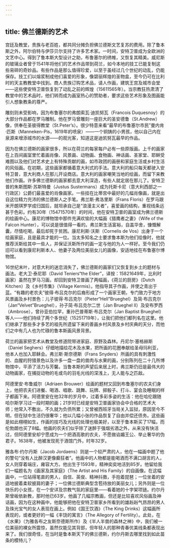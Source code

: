 ```yaml
---
---
---
```

title: 佛兰德斯的艺术
---




宫廷及教堂，贵族与老百姓，都共同分摊负担佛兰德斯文艺复苏的费用。除了鲁本斯之外，阿尔伯特与伊莎贝尔支持了许多艺术家。一时间，安特卫普成为全欧洲的文艺中心。得到了鲁本斯大型设计之助，布鲁塞尔的绣帷，又恢复其精美。威尼斯的玻璃业者曾于1541年将他们的艺术作品带到荷兰，如今本地的技工已能复制这些易碎的奇妙品。有些作品是那么值得珍爱，以至于虽经过几个世纪的动乱，仍能保存。技工们以熔浆制成他们喜爱的形象，像碧丽辉煌的圣物盒，至今仍可在比利时的天主教教堂中找到。商人贵族订购艺术品，请人作画，建筑王宫及城市会堂——这些使安特卫普恢复到了动乱之前的辉煌（15611565年）。当宗教狂热肃清了教堂中的艺术品时，他们转而成为画室热心的赞助者，要求这些艺术形象及图画能引人想象教条的尊严。

雕刻则未受影响，因为布鲁塞尔的弗朗索瓦·迪凯努瓦（Francois Duquesnoy）的大部分作品都在罗马雕制。他在罗马曾雕刻一座巨大的圣安德鲁（St.Andrew）像，供奉在圣彼得教堂（St.Peter’s）。很少特意来看“最早的布鲁塞尔市民”曼内肯·匹斯（Manneken-Pis，1619年的喷泉）——一个铜铸的小男孩，他以自己内在泉源来增添城市的水源——的观光客，知道这是迪凯努瓦最早的作品。

因为在佛兰德斯的画家很多，所以在荷兰的每家每户必有一些原版画。上千的画家在上百间画室里忙着画肖像、风景画、动物画、食物画、神话画、圣家堂、耶稣受难图以及他们对艺术史上有特殊贡献的画，如市政团的画册和家庭生活或乡村生活的风俗画。在初期，这些画家都循着意大利式的手法。意大利的船只每天都驶入安特卫普，意大利商人在那儿开设商店。意大利的画家嘲笑当地的绘画，而留下来教他们作画。许多佛兰德斯的画家都去意大利深造，有些人就定居在那儿了。安特卫普的朱斯图斯·苏斯特曼（Justus Sustermans）成为托斯卡尼（意大利西部之一行政区）公爵们最喜爱的肖像画家。一些挂在比蒂宫中最好的几幅肖像画，就是出自这位精力充沛的佛兰德斯人之手笔。弗兰斯·弗洛里斯（Frans Floris）在罗马跟米开朗琪罗学成归国后，就坦承自己是“浪漫主义者”，喜爱画的结构，重视线条远甚于色彩。约有30年（15471570年）的时间，他在安特卫普的画室成为佛兰德斯的绘画中心。康尼的博物馆中那件充满欢愉的大幅画《猎鹰者之妻》（Wife of the Falcon Hunter），可以说是很值得一看的。弗兰斯生活富裕，自盖华舍，慷慨解囊，尽情吃喝，最后却死于贫困。康尼利斯·沃斯（Cornelis de Vos）出身于一个绘画家庭，且是最具才能的一位。当太多知名之士要求鲁本斯为他们绘像时，他就推荐沃斯给其中一些人，并保证沃斯所作的画一定与他的为人一样好。至今我们仍旧可以看到康尼利斯本人、他妻子及两位美丽女儿的画像，安适地挂在布鲁塞尔博物馆。

16世纪末叶，对意大利的迷恋消失了，佛兰德斯的画家们又恢复到乡土的题材与画法。老大卫·泰尼耶（David Teniers“the Elder”，译按：15821649年，比利时画家）虽然在罗马习画，却回到安特卫普画了两幅画，《荷兰的厨房》（Dutch Kitchen）及《乡村市集》（Village Kermis）。他指导其子作画，并使之青出于蓝。“有趣的老农夫”彼得·布吕克尔的后裔形成了一个画家王朝，专门致力于地方风景画及乡村景色：儿子彼得·布吕克尔（Pieter“Hell”Brueghel）及简·布吕克尔（Jan“Velvet”Brueghel），孙子简·布吕克尔二世（Jan Brueghel Ⅱ）及安布罗西（Ambrose），曾孙亚伯拉罕，重孙巴普蒂斯·布吕克尔（Jan Baptist Brueghel）等人——他们持续了两个多世纪（15251719年），让我们把他们都列名在这里。他们继承了那些多才多艺的祖先所遗留下来的善画乡村风景及乡村庆典的天分，而他们之中有几人也为忙碌的鲁本斯画风景背景。

荷兰的画家把艺术从教堂及修道院带进家庭、原野及森林。丹尼尔·塞格赫斯（Daniel Seghers）仔细地描绘花木及水果，把所画的花圈奉献给圣母玛利亚，他本人也加入耶稣会。弗兰斯·斯奈德斯（Frans Snyders）所画的具有刺激性的、血腥的狩猎景色以及许多一盘一盘的兽肉与水果的画，分别陈列在二十几所博物馆中，平添了活力与芳馨。当鲁本斯的声望后来居上时，弗兰斯仍旧是最伟大的动物画家，在捕捉动物的毛或鸟的羽毛光线的深浅上，无人能与之匹敌。

阿德里安·布鲁威尔（Adriaen Brouwer）绘画的题材又回到布鲁塞尔的农夫们身上，他把农夫们进餐、喝酒、唱歌、跳舞、玩牌、掷骰子、打斗、宴会及睡眠的样子都画下来。阿德里安在他32年的岁月中，过着多彩多姿的生活：他在哈伦跟随哈尔斯学习过一段时期的画；21岁时已经是安特卫普画家协会中合格的艺术大师；他常入不敷出，不久就为负债所累；又曾被西班牙当局关入监狱，原因至今不明，但在狱中生活仍很奢华；他以几幅小张的作品恢复了自由并偿还债务。这些画是如此栩栩如生，作画的技巧及光线的处理也极美好，以至于鲁本斯买了17幅，而伦勃朗也买了8幅。他画的农夫们似乎除了迷醉于强烟劣酒之外，从来没有快活过，但阿德里安却宁愿成为一个把酒高歌的农夫，不愿做谄媚王公、举止奢华的伪君子。1638年，他被发现死于酒馆门外，时年32岁。

雅各布·约尔丹斯（Jacob Jordaens）则是一个较严肃的人，他在一幅画中题了他的警句“没有人比醉汉更像癫狂者”。他画中的人物都是能喝酒而不满口胡言的人，女人则穿着端庄，雍容大方。他出生于1593年，精神奕奕地活到85岁。他留给我们一幅题名为《画家及其家庭》（The Artist and His Family）的自画像。在这幅画中，一位站得笔直的男人，自信、英俊、精神抖擞，手抱着琵琶；一位坐着的安适地披着柔软披肩的妻子；一位佛兰德斯典型含苞待放的美丽女儿；另外则是一位快乐的小女孩，在一个安详及宗教气氛的家庭里——看着她的十字架项链。约尔丹斯曾皈依新教，那时他已63岁。他画了几幅宗教画，但还是比较喜欢风俗画及神话画，因为在这种画中，他能够把他在安特卫普家乡所看到的雄赳赳气昂昂的男人及珠光宝气的女人表现在画上。例如《国王饮酒》（The King Drinks）这幅画所表现的，或者更好的一幅《丰饶的寓言》（The Allegory of Fertility）。此处，在《水果》（为雅各布之友斯奈德斯所作）及《半人半兽的森林之神》中，我们被一位美丽的裸女所震惊，虽然仅能见其背部，但年轻人的那种青春优美线条都表现出来了。我们很奇怪，在当时是鲁本斯天下的佛兰德斯，约尔丹斯去哪里找到如此苗条的模特儿？